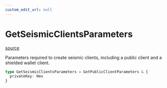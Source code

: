 ```yaml
---
custom_edit_url: null
---
```


# GetSeismicClientsParameters
<div className="doc-side">
<div className="doc-main-source">

[source](https://github.com/SeismicSystems/seismic-client/blob/86b3230/packages/seismic-viem/src/client.ts#L160)

</div>
</div>

<div className="doc-subtitle">

Parameters required to create seismic clients, including a public client and a shielded wallet client.

</div>

```ts
type GetSeismicClientsParameters = GetPublicClientParameters & {
  privateKey: Hex
}
```